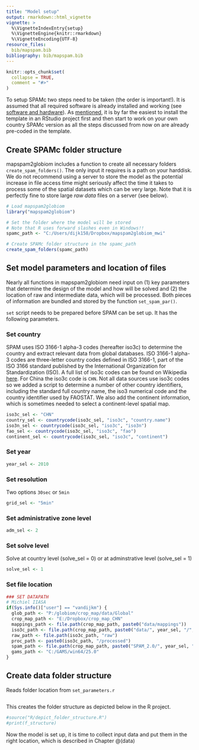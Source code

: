 ```yaml
---
title: "Model setup"
output: rmarkdown::html_vignette
vignette: >
  %\VignetteIndexEntry{setup}
  %\VignetteEngine{knitr::rmarkdown}
  %\VignetteEncoding{UTF-8}
resource_files:
  bib/mapspam.bib
bibliography: bib/mapspam.bib
---
```


```r
knitr::opts_chunk$set(
  collapse = TRUE,
  comment = "#>"
)
```

To setup SPAMc two steps need to be taken (the order is important!). It is assumed that all required software is already installed and working (see [software and hardware](software.html)). As [mentioned](template.html), it is by far the easiest to install the template in an RStudio project first and then start to work on your own country SPAMc version as all the steps discussed from now on are already pre-coded in the template.

## Create SPAMc folder structure

mapspam2globiom includes a function to create all necessary folders `create_spam_folders()`. The only input it requires is a path on your harddisk. We do not recommend using a server to store the model as the potential increase in file access time might seriously affect the time it takes to process some of the spatial datasets which can be very large. Note that it is perfectly fine to store large *raw data* files on a server (see below). 

```r
# Load mapspam2globiom
library("mapspam2globiom")

# Set the folder where the model will be stored
# Note that R uses forward slashes even in Windows!!
spamc_path <- "C:/Users/dijk158/Dropbox/mapspam2globiom_mwi"

# Create SPAMc folder structure in the spamc_path
create_spam_folders(spamc_path)
```


## Set model parameters and location of files

Nearly all functions in mapspam2globiom need input on (1) key parameters that determine the design of the model and how will be solved and (2) the location of raw and intermediate data, which will be processed. Both pieces of information are bundled and stored by the function `set_spam_par()`.


`set` script needs to be prepared before SPAM can be set up. It has the following parameters.

### Set country

SPAM uses ISO 3166-1 alpha-3 codes (hereafter iso3c) to determine the country and extract relevant data from global databases.  ISO 3166-1 alpha-3 codes are three-letter country codes defined in ISO 3166-1, part of the ISO 3166 standard published by the International Organization for Standardization (ISO). A full list of iso3c codes can be found on Wikipedia [here](https://en.wikipedia.org/wiki/ISO_3166-1_alpha-3). For China the iso3c code is `CHN`. Not all data sources use iso3c codes so we added a script to determine a number of other country identifiers, including the standard full country name, the iso3 numerical code and the country identifier used by FAOSTAT. We also add the continent information, which is sometimes needed to select a continent-level spatial map.

```r
iso3c_sel <- "CHN"
country_sel <- countrycode(iso3c_sel, "iso3c", "country.name")
iso3n_sel <- countrycode(iso3c_sel, "iso3c", "iso3n")
fao_sel <- countrycode(iso3c_sel, "iso3c", "fao")
continent_sel <- countrycode(iso3c_sel, "iso3c", "continent")
```

### Set year

```r
year_sel <- 2010
```

### Set resolution

Two options `30sec` or `5min`

```r
grid_sel <- "5min"
```

### Set administrative zone level



```r
adm_sel <- 2
```


### Set solve level

Solve at country level (solve_sel = 0) or at adminstrative level (solve_sel = 1)

```r
solve_sel <- 1
```


### Set file location

```r
### SET DATAPATH
# Michiel IIASA
if(Sys.info()["user"] == "vandijkm") {
  glob_path <- "P:/globiom/crop_map/data/Global"
  crop_map_path <- "E:/Dropbox/crop_map_CHN"
  mappings_path <- file.path(crop_map_path, paste0("data/mappings"))
  iso3c_path <- file.path(crop_map_path, paste0("data/", year_sel, "/", iso3c_sel))
  raw_path <- file.path(iso3c_path, "raw")
  proc_path <- paste0(iso3c_path, "/processed")
  spam_path <- file.path(crop_map_path, paste0("SPAM_2.0/", year_sel, "/", iso3c_sel))
  gams_path <- "C:/GAMS/win64/25.0"
}

```


## Create data folder structure

Reads folder location from `set_parameters.r`

```r

```


This creates the folder structure as depicted below in the R project.

```r
#source("R/depict_folder_structure.R")
#print(f_structure)
```

Now the model is set up, it is time to collect input data and put them in the right location, which is described in Chapter \@(data)

